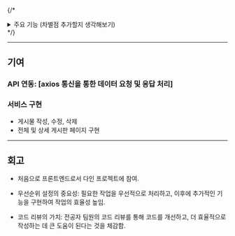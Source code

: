 {/* <details>
<summary>주요 기능 (차별점 추가할지 생각해보기) </summary> */}

## 주요 기능

### 메인 페이지 : 흘깃

인기 레포지토리 + 팔로우 중인 유저의 레포지토리를 [흘깃만의 알고리즘으로 큐레이션 서비스를 제공]

### 게시판 : 유레카

공유하고 싶은 이슈나 풀리퀘스트의 링크와 사진을 함께 첨부하여 글을 작성하는 유레카 게시판.

### 게시판 : 자유게시판

자유롭게 글을 작성하고 소통하는 게시판.

### 채팅 기능: GM

흘깃의 메세징 기능인 GM (Git Message).

### 프로필: 커밋 분석, 랭킹

사용자 프로필에서는 사용자의 커밋을 분석하고 팔로우한 유저들간의 랭킹을 시각화.

{/* </details> */}

---

## 기여

### API 연동: [axios 통신을 통한 데이터 요청 및 응답 처리]

### 서비스 구현
- 게시물 작성, 수정, 삭제
- 전체 및 상세 게시판 페이지 구현

---

## 회고

- 처음으로 프론트엔드로서 다인 프로젝트에 참여.

- 우선순위 설정의 중요성: 필요한 작업을 우선적으로 처리하고, 이후에 추가적인 기능을 구현하여 작업의 효율성 높임.

- 코드 리뷰의 가치: 전공자 팀원의 코드 리뷰를 통해 코드를 개선하고, 더 효율적으로 작성하는 데 큰 도움이 된다는 것을 체감함.